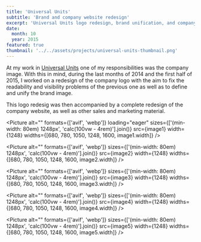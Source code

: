 ```yaml
---
title: 'Universal Units'
subtitle: 'Brand and company website redesign'
excerpt: 'Universal Units logo redesign, brand unification, and company website design.'
date:
  month: 10
  year: 2015
featured: true
thumbnail: '../../assets/projects/universal-units-thumbnail.png'
---
```



At my work in [Universal Units](https://universalunits.com) one of my responsibilities was the company image. With this in mind, during the last months of 2014 and the first half of 2015, I worked on a redesign of the company logo with the aim to fix the readability and visibility problems of the previous one as well as to define and unify the brand image.

This logo redesig was then accompanied by a complete redesign of the company website, as well as other sales and marketing material.

<Picture
	alt=""
	formats={['avif', 'webp']}
	loading="eager"
	sizes={['(min-width: 80em) 1248px', 'calc(100vw - 4rem)'].join()}
	src={image1}
	width={1248}
	widths={[680, 780, 1050, 1248, 1600, image1.width]}
/>

<Picture
	alt=""
	formats={['avif', 'webp']}
	sizes={['(min-width: 80em) 1248px', 'calc(100vw - 4rem)'].join()}
	src={image2}
	width={1248}
	widths={[680, 780, 1050, 1248, 1600, image2.width]}
/>

<Picture
	alt=""
	formats={['avif', 'webp']}
	sizes={['(min-width: 80em) 1248px', 'calc(100vw - 4rem)'].join()}
	src={image3}
	width={1248}
	widths={[680, 780, 1050, 1248, 1600, image3.width]}
/>

<Picture
	alt=""
	formats={['avif', 'webp']}
	sizes={['(min-width: 80em) 1248px', 'calc(100vw - 4rem)'].join()}
	src={image4}
	width={1248}
	widths={[680, 780, 1050, 1248, 1600, image4.width]}
/>

<Picture
	alt=""
	formats={['avif', 'webp']}
	sizes={['(min-width: 80em) 1248px', 'calc(100vw - 4rem)'].join()}
	src={image5}
	width={1248}
	widths={[680, 780, 1050, 1248, 1600, image5.width]}
/>
